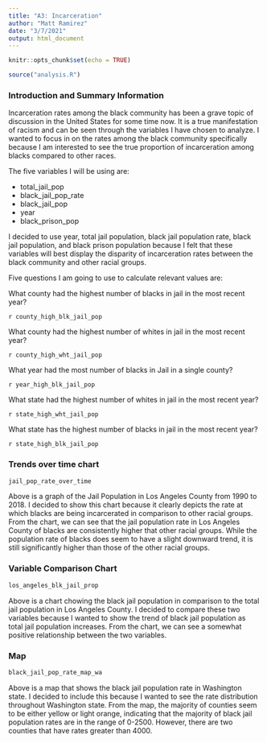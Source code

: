 ```yaml
---
title: "A3: Incarceration"
author: "Matt Ramirez"
date: "3/7/2021"
output: html_document
---
```


```r
knitr::opts_chunk$set(echo = TRUE)
```

```r
source("analysis.R")
```
### Introduction and Summary Information

  Incarceration rates among the black community has been a grave topic of discussion in the United States for some time now. It is a true manifestation of racism and can be seen through the variables I have chosen to analyze. I wanted to focus in on the rates among the black community specifically because I am interested to see the true proportion of incarceration among blacks compared to other races. 

The five variables I will be using are:

   * total_jail_pop
   * black_jail_pop_rate
   * black_jail_pop
   * year
   * black_prison_pop
   
I decided to use year, total jail population, black jail population rate, black jail population, and black prison population because I felt that these variables will best display the disparity of incarceration rates between the black community and other racial groups. 
   
  Five questions I am going to use to calculate relevant values are:

What county had the highest number of blacks in jail in the most recent year? 

`r county_high_blk_jail_pop`

What county had the highest number of whites in jail in the most recent year? 

`r county_high_wht_jail_pop`

What year had the most number of blacks in Jail in a single county? 

`r year_high_blk_jail_pop`

What state had the highest number of whites in jail in the most recent year? 

`r state_high_wht_jail_pop`

What state has the highest number of blacks in jail in the most recent year? 

`r state_high_blk_jail_pop`

### Trends over time chart
```r
jail_pop_rate_over_time
```
  
Above is a graph of the Jail Population in Los Angeles County from 1990 to 2018. I decided to show this chart because it clearly depicts the rate at which blacks are being incarcerated in comparison to other racial groups. From the chart, we can see that the jail population rate in Los Angeles County of blacks are consistently higher that other racial groups. While the population rate of blacks does seem to have a slight downward trend, it is still significantly higher than those of the other racial groups.

### Variable Comparison Chart

```r
los_angeles_blk_jail_prop
```

Above is a chart chowing the black jail population in comparison to the total jail population in Los Angeles County. I decided to compare these two variables because I wanted to show the trend of black jail population as total jail population increases. From the chart, we can see a somewhat positive relationship between the two variables. 
  
### Map

```r
black_jail_pop_rate_map_wa
```

Above is a map that shows the black jail population rate in Washington state. I decided to include this because I wanted to see the rate distribution throughout Washington state. From the map, the majority of counties seem to be either yellow or light orange, indicating that the majority of black jail population rates are in the range of 0-2500. However, there are two counties that have rates greater than 4000.

